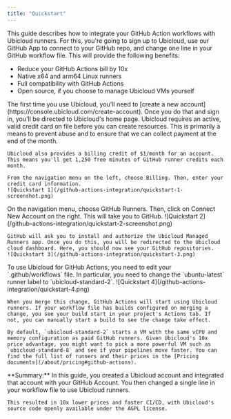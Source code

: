```yaml
---
title: "Quickstart"
---
```


This guide describes how to integrate your GitHub Action workflows with Ubicloud runners. For this, you're going to sign up to Ubicloud, use our GitHub App to connect to your GitHub repo, and change one line in your GitHub workflow file. This will provide the following benefits:

- Reduce your GitHub Actions bill by 10x
- Native x64 and arm64 Linux runners
- Full compatibility with GitHub Actions
- Open source, if you choose to manage Ubicloud VMs yourself

<Steps stepSize="h1">
  <Step title="Sign up and sign in">
    The first time you use Ubicloud, you'll need to [create a new account](https://console.ubicloud.com/create-account). Once you do that and sign in, you'll be directed to Ubicloud's home page.
  </Step>
  <Step title="Enter billing details">
    Ubicloud requires an active, valid credit card on file before you can create resources. This is primarily a means to prevent abuse and to ensure that we can collect payment at the end of the month.

    Ubicloud also provides a billing credit of $1/month for an account. This means you'll get 1,250 free minutes of GitHub runner credits each month.

    From the navigation menu on the left, choose Billing. Then, enter your credit card information.
    ![Quickstart 1](/github-actions-integration/quickstart-1-screenshot.png)

  </Step>
  <Step title="Integrate with GitHub">
    On the navigation menu, choose GitHub Runners. Then, click on Connect New Account on the right. This will take you to GitHub.
    ![Quickstart 2](/github-actions-integration/quickstart-2-screenshot.png)

    GitHub will ask you to install and authorize the Ubicloud Managed Runners app. Once you do this, you will be redirected to the Ubicloud cloud dashboard. Here, you should now see your GitHub repositories.
    ![Quickstart 3](/github-actions-integration/quickstart-3.png)

  </Step>
  <Step title="Change your `workflow.yml` file">
    To use Ubicloud for GitHub Actions, you need to edit your `.github/workflows` file. In particular, you need to change the `ubuntu-latest` runner label to `ubicloud-standard-2`.
    ![Quickstart 4](/github-actions-integration/quickstart-4.png)

    When you merge this change, GitHub Actions will start using Ubicloud runners. If your workflow file has builds configured on merging a change, you see your build start in your project's Actions tab. If not, you can manually start a build to see the change take effect.

    By default, `ubicloud-standard-2` starts a VM with the same vCPU and memory configuration as paid GitHub runners. Given Ubicloud's 10x price advantage, you might want to pick a more powerful VM such as `ubicloud-standard-8` and see if your pipelines move faster. You can find the full list of runners and their prices in the [Pricing documents](/about/pricing#github-actions).

  </Step>
</Steps>

<Info>
    **Summary:** In this guide, you created a Ubicloud account and integrated that account with your GitHub Account. You then changed a single line in your workflow file to use Ubicloud runners.

    This resulted in 10x lower prices and faster CI/CD, with Ubicloud's source code openly available under the AGPL license.

</Info>
